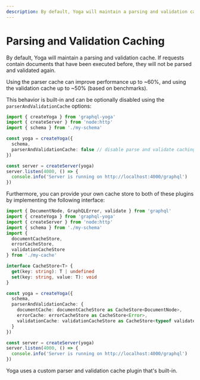 ```yaml
---
description: By default, Yoga will maintain a parsing and validation cache. If requests contain documents that have been executed before, they will not be parsed and validated again.
---
```


# Parsing and Validation Caching

By default, Yoga will maintain a parsing and validation cache. If requests contain documents that have been executed before, they will not be parsed and validated again.

Using the parser cache can improve performance up to ~60%, and using the validation cache up to ~50% (based on benchmarks).

This behavior is built-in and can be optionally disabled using the `parserAndValidationCache` options:

```ts filename="Disable validation and parser caching" {7-8}
import { createYoga } from 'graphql-yoga'
import { createServer } from 'node:http'
import { schema } from './my-schema'

const yoga = createYoga({
  schema,
  parserAndValidationCache: false // disable parse and validate caching
})

const server = createServer(yoga)
server.listen(4000, () => {
  console.info('Server is running on http://localhost:4000/graphql')
})
```

Furthermore, you can provide your own cache store to both of these plugins by implementing the following interface:

```ts filename="Custom cache store" {11-14,18-22}
import { DocumentNode, GraphQLError, validate } from 'graphql'
import { createYoga } from 'graphql-yoga'
import { createServer } from 'node:http'
import { schema } from './my-schema'
import {
  documentCacheStore,
  errorCacheStore,
  validationCacheStore
} from './my-cache'

interface CacheStore<T> {
  get(key: string): T | undefined
  set(key: string, value: T): void
}

const yoga = createYoga({
  schema,
  parserAndValidationCache: {
    documentCache: documentCacheStore as CacheStore<DocumentNode>,
    errorCache: errorCacheStore as CacheStore<Error>,
    validationCache: validationCacheStore as CacheStore<typeof validate>
  }
})

const server = createServer(yoga)
server.listen(4000, () => {
  console.info('Server is running on http://localhost:4000/graphql')
})
```

Yoga uses a custom parser and validation cache plugin that's built-in.
